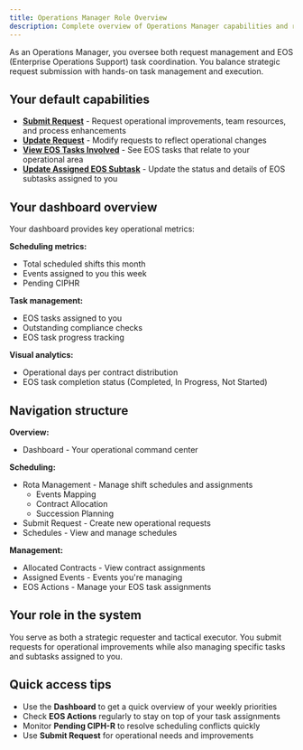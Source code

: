 ```yaml
---
title: Operations Manager Role Overview
description: Complete overview of Operations Manager capabilities and responsibilities
---
```




As an Operations Manager, you oversee both request management and EOS (Enterprise Operations Support) task coordination. You balance strategic request submission with hands-on task management and execution.

## Your default capabilities

- **[Submit Request](./submit-request)** - Request operational improvements, team resources, and process enhancements
- **[Update Request](./update-request)** - Modify requests to reflect operational changes
- **[View EOS Tasks Involved](./view-eos-task-involved)** - See EOS tasks that relate to your operational area
- **[Update Assigned EOS Subtask](./update-assigned-eos-subtask)** - Update the status and details of EOS subtasks assigned to you

## Your dashboard overview

Your dashboard provides key operational metrics:

**Scheduling metrics:**
- Total scheduled shifts this month
- Events assigned to you this week
- Pending CIPHR

**Task management:**
- EOS tasks assigned to you
- Outstanding compliance checks
- EOS task progress tracking

**Visual analytics:**
- Operational days per contract distribution
- EOS task completion status (Completed, In Progress, Not Started)

## Navigation structure

**Overview:**
- Dashboard - Your operational command center

**Scheduling:**
- Rota Management - Manage shift schedules and assignments
  - Events Mapping
  - Contract Allocation
  - Succession Planning
- Submit Request - Create new operational requests
- Schedules - View and manage schedules

**Management:**
- Allocated Contracts - View contract assignments
- Assigned Events - Events you're managing
- EOS Actions - Manage your EOS task assignments

## Your role in the system

You serve as both a strategic requester and tactical executor. You submit requests for operational improvements while also managing specific tasks and subtasks assigned to you.

## Quick access tips

- Use the **Dashboard** to get a quick overview of your weekly priorities
- Check **EOS Actions** regularly to stay on top of your task assignments
- Monitor **Pending CIPH-R** to resolve scheduling conflicts quickly
- Use **Submit Request** for operational needs and improvements
